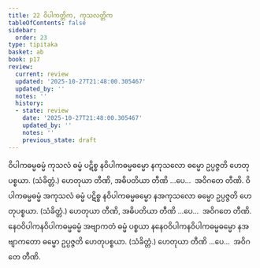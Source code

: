 ```yaml
---
title: 22 ဝိပါကတ္တိက, ကုသလတ္တိက
tableOfContents: false
sidebar:
  order: 23
type: tipitaka
basket: ab
book: p17
review:
  current: review
  updated: '2025-10-27T21:48:00.305467'
  updated_by: ''
  notes: ''
  history:
  - state: review
    date: '2025-10-27T21:48:00.305467'
    updated_by: ''
    notes: ''
    previous_state: draft
---
```



<ReviewStatus review={frontmatter.review} showDetails={true} />

<HypothesisAnnotation frontmatter={frontmatter} />

<DynamicBreadcrumb />

<Division number="39" book="p17" e="ch" v="40" p="300">

<Paragraph number="105" book="p17">
ဝိပါကဓမ္မဓမ္မံ ကုသလံ ဓမ္မံ ပဋိစ္စ နဝိပါကဓမ္မဓမ္မော နကုသလော ဓမ္မော ဥပ္ပဇ္ဇတိ ဟေတုပစ္စယာ. (သံခိတ္တံ.) ဟေတုယာ တီဏိ, အဓိပတိယာ တီဏိ …ပေ…  အဝိဂတေ တီဏိ.
</Paragraph>

<Paragraph number="106" book="p17">
ဝိပါကဓမ္မဓမ္မံ အကုသလံ ဓမ္မံ ပဋိစ္စ နဝိပါကဓမ္မဓမ္မော နအကုသလော ဓမ္မော ဥပ္ပဇ္ဇတိ ဟေတုပစ္စယာ. (သံခိတ္တံ.) ဟေတုယာ တီဏိ, အဓိပတိယာ တီဏိ …ပေ…  အဝိဂတေ တီဏိ.
</Paragraph>

<Paragraph number="107" book="p17">
နေဝဝိပါကနဝိပါကဓမ္မဓမ္မံ အဗျာကတံ ဓမ္မံ ပစ္စယာ နနေဝဝိပါကနဝိပါကဓမ္မဓမ္မော နအဗျာကတော ဓမ္မော ဥပ္ပဇ္ဇတိ ဟေတုပစ္စယာ. (သံခိတ္တံ.) ဟေတုယာ တီဏိ …ပေ…  အဝိဂတေ တီဏိ.
</Paragraph>
</Division>